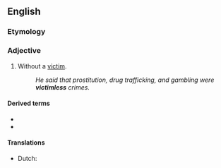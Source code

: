 ==English==

===Etymology===
{{suffix|victim|less|lang=en}}

===Adjective===
{{en-adj|-}}

# Without a [[victim]].
#: ''He said that prostitution, drug trafficking, and gambling were '''victimless''' crimes.''

====Derived terms====
* {{l|en|victimless crime}}
* {{l|en|victimlessness}}

====Translations====
{{trans-top|without a victim}}
* Dutch: {{t+|nl|slachtofferloos}}
{{trans-mid}}
{{trans-bottom}}